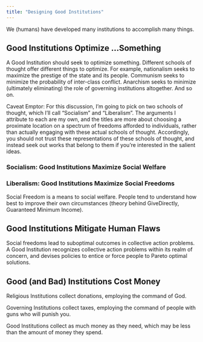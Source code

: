 ```yaml
---
title: "Designing Good Institutions"
---
```


We (humans) have developed many institutions to accomplish many things.

## Good Institutions Optimize ...Something

A Good Institution should seek to optimize something. Different schools of thought offer different things to optimize. For example, nationalism seeks to maximize the prestige of the state and its people. Communism seeks to minimize the probability of inter-class conflict. Anarchism seeks to minimize (ultimately eliminating) the role of governing institutions altogether. And so on.

Caveat Emptor: For this discussion, I’m going to pick on two schools of thought, which I’ll call “Socialism” and “Liberalism”. The arguments I attribute to each are my own, and the titles are more about choosing a proximate location on a spectrum of freedoms afforded to individuals, rather than actually engaging with these actual schools of thought. Accordingly, you should not trust these representations of these schools of thought, and instead seek out works that belong to them if you’re interested in the salient ideas.

### Socialism: Good Institutions Maximize Social Welfare

### Liberalism: Good Institutions Maximize Social Freedoms

Social Freedom is a means to social welfare. People tend to understand how best to improve their own circumstances (theory behind GiveDirectly, Guaranteed Minimum Income).

## Good Institutions Mitigate Human Flaws

Social freedoms lead to suboptimal outcomes in collective action problems. A Good Institution recognizes collective action problems within its realm of concern, and devises policies to entice or force people to Pareto optimal solutions.

## Good (and Bad) Institutions Cost Money

Religious Institutions collect donations, employing the command of God.

Governing Institutions collect taxes, employing the command of people with guns who will punish you.

Good Institutions collect as much money as they need, which may be less than the amount of money they spend.
